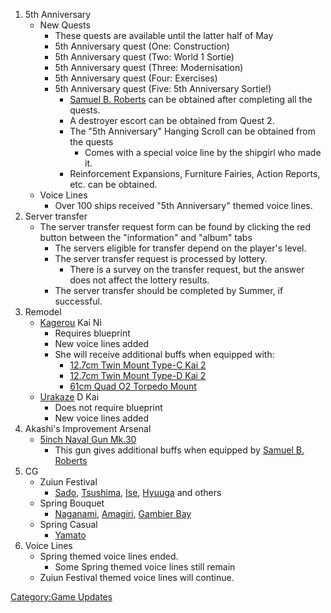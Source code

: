 [[Category:Game Updates]]

#5th Anniversary
#*New Quests
#**These quests are available until the latter half of May
#**5th Anniversary quest (One: Construction) 
#**5th Anniversary quest (Two: World 1 Sortie) 
#**5th Anniversary quest (Three: Modernisation) 
#**5th Anniversary quest (Four: Exercises) 
#**5th Anniversary quest (Five: 5th Anniversary Sortie!) 
#***[[Samuel B. Roberts]] can be obtained after completing all the quests.
#***A destroyer escort can be obtained from Quest 2.
#***The "5th Anniversary" Hanging Scroll can be obtained from the quests
#****Comes with a special voice line by the shipgirl who made it.
#***Reinforcement Expansions, Furniture Fairies, Action Reports, etc. can be obtained.
#*Voice Lines
#**Over 100 ships received "5th Anniversary" themed voice lines.
#Server transfer
#*The server transfer request form can be found by clicking the red button between the "information" and "album" tabs
#**The servers eligible for transfer depend on the player's level.
#**The server transfer request is processed by lottery.
#***There is a survey on the transfer request, but the answer does not affect the lottery results.
#**The server transfer should be completed by Summer, if successful.
#Remodel
#*[[Kagerou]] Kai Ni
#**Requires blueprint
#**New voice lines added
#**She will receive additional buffs when equipped with:
#***[[12.7cm Twin Mount Type-C Kai 2]]
#***[[12.7cm Twin Mount Type-D Kai 2]]
#***[[61cm Quad O2 Torpedo Mount]]
#*[[Urakaze]] D Kai
#**Does not require blueprint
#**New voice lines added
#Akashi's Improvement Arsenal
#*[[5inch Naval Gun Mk.30]]
#**This gun gives additional buffs when equipped by [[Samuel B. Roberts]]
#CG
#*Zuiun Festival 
#**[[Sado]], [[Tsushima]], [[Ise]], [[Hyuuga]] and others
#*Spring Bouquet
#**[[Naganami]], [[Amagiri]], [[Gambier Bay]]
#*Spring Casual
#**[[Yamato]]
#Voice Lines
#*Spring themed voice lines ended.
#**Some Spring themed voice lines still remain
#*Zuiun Festival themed voice lines will continue.